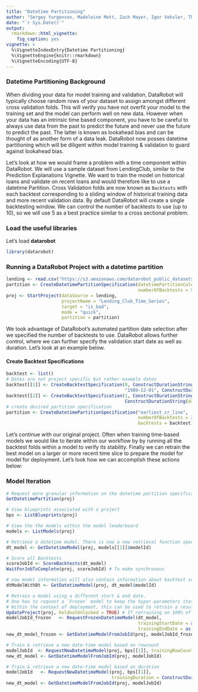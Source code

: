 ```yaml
---
title: "Datetime Partitioning"
author: "Sergey Yurgenson, Madeleine Mott, Zach Mayer, Igor Veksler, Thakur Raj Anand"
date: "`r Sys.Date()`"
output:
  rmarkdown::html_vignette:
    fig_caption: yes  
vignette: >
  %\VignetteIndexEntry{Datetime Partitioning}
  %\VignetteEngine{knitr::rmarkdown}
  %\VignetteEncoding{UTF-8}
---
```

### Datetime Partitioning Background
When dividing your data for model training and validation, DataRobot will typically choose random rows of your dataset to assign amongst different cross validation folds. This will verify you have not overfit your model to the training set and the model can perform well on new data. However when your data has an intrinsic time based component, you have to be careful to always use data from the past to predict the future and never use the future to predict the past. The latter is known as lookahead bias and can be thought of as another form of a data leak. DataRobot now posses datetime partitioning which will be diligent within model training & validation to guard against lookahead bias.  

Let's look at how we would frame a problem with a time component within DataRobot. We will use a sample dataset from LendingClub, similar to the Prediction Explanations Vignette. We want to train the model on historical loans and validate on recent loans and would therefore like to use a datetime Partition.  Cross Validation folds are now known as `Backtests` with each backtest corresponding to a sliding window of historical training data and more recent validation data. By default DataRobot will create a single backtesting window. We can control the number of backtests to use (up to 10), so we will use 5 as a best practice similar to a cross sectional problem.

### Load the useful libraries
Let's load **datarobot** 
```r
library(datarobot)
```

### Running a DataRobot Project with a datetime partition
```r
lending <- read.csv("https://s3.amazonaws.com/datarobot_public_datasets/10K_Lending_Club_Loans.csv")
partition <- CreateDatetimePartitionSpecification(datetimePartitionColumn = "earliest_cr_line",
                                                  numberOfBacktests = 5)
proj <- StartProject(dataSource = lending,
                     projectName = "Lending_Club_Time_Series",
                     target = "is_bad",
                     mode = "quick",
                     partition = partition)
```
We took advantage of DataRobot's automated partition date selection after we specified the number of backtests to use.
DataRobot allows further control, where we can further specify the validation start date as well as duration. Let's look at an example below.

#### Create Backtest Specifications
```r
backtest <- list()
# Dates are not project specific but rather example dates
backtest[[1]] <- CreateBacktestSpecification(0, ConstructDurationString(),
                                             "1989-12-01", ConstructDurationString(days = 100))
backtest[[2]] <- CreateBacktestSpecification(1, ConstructDurationString(), "1999-10-01",
                                             ConstructDurationString(days = 100))
# create desired partition specification
partition <- CreateDatetimePartitionSpecification("earliest_cr_line",
                                                  numberOfBacktests = 2,
                                                  backtests = backtest)
```

Let's continue with our original project. Often when training time-based models we would like to iterate within our workflow by
by running all the backtest folds within a model to verify its stability. Finally we can retrain the best model on a larger or more recent time slice
to prepare the model for model for deployment. Let's look how we can accomplish these actions below:

### Model Iteration
```r
# Request more granular information on the datetime partition specification
GetDatetimePartition(proj)

# View blueprints associated with a project
bps <- ListBlueprints(proj)

# View the the models within the model leaderboard
models <- ListModels(proj)

# Retrieve a datetime model. There is now a new retrieval function specific to datetime partitioning
dt_model <- GetDatetimeModel(proj, models[[1]]$modelId)

# Score all Backtests
scoreJobId <- ScoreBacktests(dt_model)
WaitForJobToComplete(proj, scoreJobId) # To make synchronous

# now model information will also contain information about backtest scores
dtModelWithBt <- GetDatetimeModel(proj, dt_model$modelId)

# Retrain a model using a different start & end date.
# One has to request a `Frozen` model to keep the hyper-parameters static and avoid lookahead bias.
# Within the context of deployment, this can be used to retrain a resulting model on more recent data.
UpdateProject(proj, holdoutUnlocked = TRUE) # If retraining on 100% of the data, we need to unlock the holdout set.
modelJobId_frozen   <- RequestFrozenDatetimeModel(dt_model,
                                                  trainingStartDate = as.Date("1950/12/1"),
                                                  trainingEndDate = as.Date("1998/3/1"))
new_dt_model_frozen <- GetDatetimeModelFromJobId(proj, modelJobId_frozen)

# Train & retrieve a new date-time model based on rowcount
modelJobId  <- RequestNewDatetimeModel(proj, bps[[1]], trainingRowCount = 100)
new_dt_model <- GetDatetimeModelFromJobId(proj, modelJobId)

# Train & retrieve a new date-time model based on duration
modelJobId   <- RequestNewDatetimeModel(proj, bps[[1]],
                                        trainingDuration = ConstructDurationString(months=10))
new_dt_model <- GetDatetimeModelFromJobId(proj, modelJobId)
```
